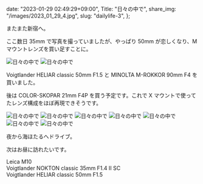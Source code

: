  date: "2023-01-29 02:49:29+09:00",
  Title: "日々の中で",
  share_img: "/images/2023_01_29_4.jpg",
  slug: "dailylife-3",
};

またまた新宿へ。

ここ数日 35mm で写真を撮っていましたが、やっぱり 50mm が恋しくなり、M マウントレンズを買い足すことに。

![日々の中で](/images/2023_01_29_1.jpg)
![日々の中で](/images/2023_01_29_2.jpg)

Voigtlander HELIAR classic 50mm F1.5 と MINOLTA M-ROKKOR 90mm F4 を買いました。

後は COLOR-SKOPAR 21mm F4P を買う予定です。これで X マウントで使ってたレンズ構成をほぼ再現できそうです。

![日々の中で](/images/2023_01_29_3.jpg)
![日々の中で](/images/2023_01_29_4.jpg)
![日々の中で](/images/2023_01_29_5.jpg)
![日々の中で](/images/2023_01_29_6.jpg)
![日々の中で](/images/2023_01_29_7.jpg)
![日々の中で](/images/2023_01_29_8.jpg)
![日々の中で](/images/2023_01_29_9.jpg)

夜から海ほたるへドライブ。

次はお昼に訪れたいです。

Leica M10<br />
Voigtlander NOKTON classic 35mm F1.4 Ⅱ SC<br />
Voigtlander HELIAR classic 50mm F1.5
